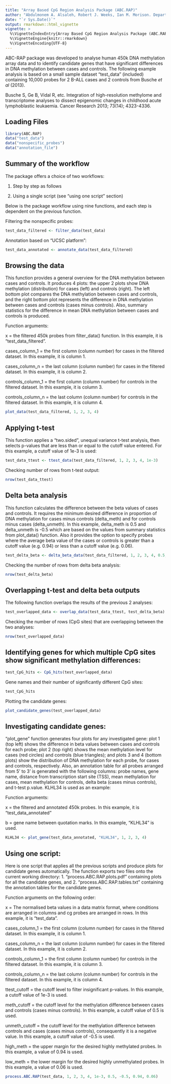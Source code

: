```yaml
---
title: "Array Based CpG Region Analysis Package (ABC.RAP)"
author: "Abdulmonem A. Alsaleh, Robert J. Weeks, Ian M. Morison. Department of Pathology, Dunedin School of Medicine, University of Otago, Dunedin, New Zealand"
date: "`r Sys.Date()`"
output: rmarkdown::html_vignette
vignette: >
  %\VignetteIndexEntry{Array Based CpG Region Analysis Package (ABC.RAP)}
  %\VignetteEngine{knitr::rmarkdown}
  %\VignetteEncoding{UTF-8}
---
```


ABC-RAP package was developed to analyse human 450k DNA methylation array data and to identify candidate genes that have significant differences in DNA methylation between cases and controls. The following example analysis is based on a small sample dataset "test_data" (included) containing 10,000 probes for 2 B-ALL cases and 2 controls from Busche *et al* (2013).

Busche S, Ge B, Vidal R, etc. Integration of high-resolution methylome and transcriptome analyses to dissect epigenomic changes in childhood acute lymphoblastic leukaemia. Cancer Research 2013; 73(14); 4323-4336.

## Loading Files

```r
library(ABC.RAP)
data("test_data")
data("nonspecific_probes")
data("annotation_file")
```

## Summary of the workflow

The package offers a choice of two workflows:

1. Step by step as follows

2. Using a single script (see "using one script" section)

Below is the package workflow using nine functions, and each step is dependent on the previous function.

Filtering the nonspecific probes:
```r
test_data_filtered <- filter_data(test_data)
```

Annotation based on "UCSC platform":
```r
test_data_annotated <- annotate_data(test_data_filtered)
```

## Browsing the data

This function provides a general overview for the DNA methylation between cases and controls. It produces 4 plots: the upper 2 plots show DNA methylation (distribution) for cases (left) and controls (right). The left bottom plot compares the DNA methylation between cases and controls, and the right bottom plot represents the difference in DNA methylation between cases and controls (cases minus controls). Also, summary statistics for the difference in mean DNA methylation between cases and controls is produced.

Function arguments:

x = the filtered 450k probes from filter_data() function. In this example, it is "test_data_filtered".

cases_column_1 = the first column (column number) for cases in the filtered dataset. In this example, it is column 1.

cases_column_n = the last column (column number) for cases in the filtered dataset. In this example, it is column 2.

controls_column_1 = the first column (column number) for controls in the filtered dataset. In this example, it is column 3.

controls_column_n = the last column (column number) for controls in the filtered dataset. In this example, it is column 4.

```r
plot_data(test_data_filtered, 1, 2, 3, 4)
```

## Applying t-test

This function applies a "two.sided", unequal variance t-test analysis, then selects p-values that are less than or equal to the cutoff value entered. For this example, a cutoff value of 1e-3 is used:
```r
test_data_ttest <- ttest_data(test_data_filtered, 1, 2, 3, 4, 1e-3)
```

Checking number of rows from t-test output:
```r
nrow(test_data_ttest)
```

## Delta beta analysis

This function calculates the difference between the beta values of cases and controls. It requires the minimum desired difference in proportion of DNA methylation for cases minus controls (delta_meth) and for controls minus cases (delta_unmeth). In this example, delta_meth is 0.5 and delta_unmeth is -0.5 which are based on the values from summary statistics from plot_data() function. Also it provides the option to specify probes where the average beta value of the cases or controls is greater than a cutoff value (e.g. 0.94) or less than a cutoff value (e.g. 0.06).

```r
test_delta_beta <- delta_beta_data(test_data_filtered, 1, 2, 3, 4, 0.5, -0.5, 0.94, 0.06)
```

Checking the number of rows from delta beta analysis:
```r
nrow(test_delta_beta)
```

## Overlapping t-test and delta beta outputs

The following function overlaps the results of the previous 2 analyses:
```r
test_overlapped_data <- overlap_data(test_data_ttest, test_delta_beta)
```

Checking the number of rows (CpG sites) that are overlapping between the two analyses:
```r
nrow(test_overlapped_data)
```

## Identifying genes for which multiple CpG sites show significant methylation differences:

```r
test_CpG_hits <- CpG_hits(test_overlapped_data)
```

Gene names and their number of significantly different CpG sites:
```r
test_CpG_hits
```

Plotting the candidate genes:
```r
plot_candidate_genes(test_overlapped_data)
```

## Investigating candidate genes:

"plot_gene" function generates four plots for any investigated gene: plot 1 (top left) shows the difference in beta values between cases and controls for each probe; plot 2 (top right) shows the mean methylation level for cases (red circles) and controls (blue triangles); and plots 3 and 4 (bottom plots) show the distribution of DNA methylation for each probe, for cases and controls, respectively. Also, an annotation table for all probes arranged from 5' to 3' is generated with the following columns: probe names, gene name, distance from transcription start site (TSS), mean methylation for cases, mean methylation for controls, delta beta (cases minus controls), and t-test p.value. KLHL34 is used as an example:

Function arguments:

x = the filtered and annotated 450k probes. In this example, it is "test_data_annotated"

b = gene name between quotation marks. In this example, "KLHL34" is used.

```r
KLHL34 <- plot_gene(test_data_annotated, "KLHL34", 1, 2, 3, 4)
```

## Using one script:

Here is one script that applies all the previous scripts and produce plots for candidate genes automatically. The function exports two files onto the current working directory: 1. "process.ABC.RAP.plots.pdf" containing plots for all the candidate genes, and 2. "process.ABC.RAP.tables.txt" containing the annotation tables for the candidate genes.

Function arguments on the following order:

x = The normalised beta values in a data matrix format, where conditions are arranged in columns and cg probes are arranged in rows. In this example, it is "test_data".

cases_column_1 = the first column (column number) for cases in the filtered dataset. In this example, it is column 1.

cases_column_n = the last column (column number) for cases in the filtered dataset. In this example, it is column 2.

controls_column_1 = the first column (column number) for controls in the filtered dataset. In this example, it is column 3.

controls_column_n = the last column (column number) for controls in the filtered dataset. In this example, it is column 4.

ttest_cutoff = the cutoff level to filter insignificant p-values. In this example, a cutoff value of 1e-3 is used.

meth_cutoff = the cutoff level for the methylation difference between cases and controls (cases minus controls). In this example, a cutoff value of 0.5 is used.

unmeth_cutoff = the cutoff level for the methylation difference between controls and cases (cases minus controls), consequently it is a negative value. In this example, a cutoff value of -0.5 is used.

high_meth = the upper margin for the desired highly methylated probes. In this example, a value of 0.94 is used.

low_meth = the lower margin for the desired highly unmethylated probes. In this example, a value of 0.06 is used.

```r
process.ABC.RAP(test_data, 1, 2, 3, 4, 1e-3, 0.5, -0.5, 0.94, 0.06)
```
